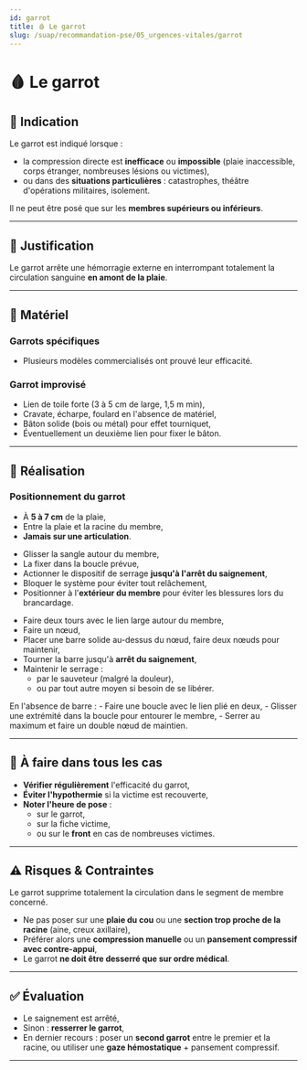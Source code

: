 ---
id: garrot
title: 🩸 Le garrot
slug: /suap/recommandation-pse/05_urgences-vitales/garrot
---


# 🩸 Le garrot

## 📌 Indication

Le garrot est indiqué lorsque :

- la compression directe est **inefficace** ou **impossible** (plaie inaccessible, corps étranger, nombreuses lésions ou victimes),
- ou dans des **situations particulières** : catastrophes, théâtre d'opérations militaires, isolement.

Il ne peut être posé que sur les **membres supérieurs ou inférieurs**.

---

## 🎯 Justification

Le garrot arrête une hémorragie externe en interrompant totalement la circulation sanguine **en amont de la plaie**.

---

## 🧰 Matériel

### Garrots spécifiques

- Plusieurs modèles commercialisés ont prouvé leur efficacité.

### Garrot improvisé

- Lien de toile forte (3 à 5 cm de large, 1,5 m min),
- Cravate, écharpe, foulard en l'absence de matériel,
- Bâton solide (bois ou métal) pour effet tourniquet,
- Éventuellement un deuxième lien pour fixer le bâton.

---

## 🔧 Réalisation

### Positionnement du garrot

- À **5 à 7 cm** de la plaie,
- Entre la plaie et la racine du membre,
- **Jamais sur une articulation**.

<Tabs>
  <TabItem value="specifique" label="🧷 Garrot spécifique">

  - Glisser la sangle autour du membre,
  - La fixer dans la boucle prévue,
  - Actionner le dispositif de serrage **jusqu'à l'arrêt du saignement**,
  - Bloquer le système pour éviter tout relâchement,
  - Positionner à l'**extérieur du membre** pour éviter les blessures lors du brancardage.

  </TabItem>

  <TabItem value="improvise" label="🪢 Garrot improvisé">

  - Faire deux tours avec le lien large autour du membre,
  - Faire un nœud,
  - Placer une barre solide au-dessus du nœud, faire deux nœuds pour maintenir,
  - Tourner la barre jusqu'à **arrêt du saignement**,
  - Maintenir le serrage :
    - par le sauveteur (malgré la douleur),
    - ou par tout autre moyen si besoin de se libérer.

<Admonition type="tip">
  En l'absence de barre :
  - Faire une boucle avec le lien plié en deux,
  - Glisser une extrémité dans la boucle pour entourer le membre,
  - Serrer au maximum et faire un double nœud de maintien.
</Admonition>

  </TabItem>
</Tabs>

---

## 🔁 À faire dans tous les cas

- **Vérifier régulièrement** l'efficacité du garrot,
- **Éviter l'hypothermie** si la victime est recouverte,
- **Noter l'heure de pose** :
  - sur le garrot,
  - sur la fiche victime,
  - ou sur le **front** en cas de nombreuses victimes.

---

## ⚠️ Risques & Contraintes

<Admonition type="warning">
Le garrot supprime totalement la circulation dans le segment de membre concerné.
</Admonition>

- Ne pas poser sur une **plaie du cou** ou une **section trop proche de la racine** (aine, creux axillaire),
- Préférer alors une **compression manuelle** ou un **pansement compressif avec contre-appui**,
- Le garrot **ne doit être desserré que sur ordre médical**.

---

## ✅ Évaluation

- Le saignement est arrêté,
- Sinon : **resserrer le garrot**,
- En dernier recours : poser un **second garrot** entre le premier et la racine, ou utiliser une **gaze hémostatique** + pansement compressif.

---

